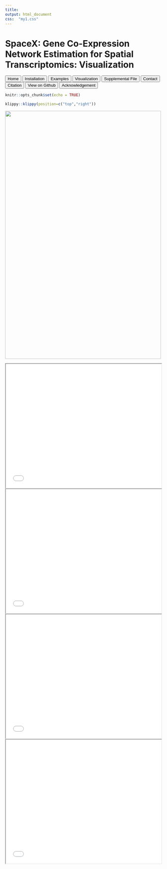 ```yaml
---
title: 
output: html_document
css:  "my1.css"
---
```


<style>
.main-container {
  max-width: 100% !important;
}
</style>

 <div class="part1">
<h1>SpaceX: Gene Co-Expression Network Estimation for
 Spatial Transcriptomics: Visualization</h1>
 
<div class="tab">
<button class="tablinks button" onclick="location.href='htmlrmark1.html'">Home</button>
<button class="tablinks button" onClick="location.href='my2.html'">Installation</button> 
<button class="tablinks button" onclick="location.href='my3.html'">Examples</button>
<button class="tablinks button" onclick="location.href='my4.html'">Visualization</button>
<button class="tablinks button" onclick="location.href='my5.html'">Supplemental File</button>
<button class="tablinks button" onclick="location.href='my6.html'">Contact</button>
<button class="tablinks button" onclick="location.href='my7.html'">Citation</button>
<button class="tablinks button" onclick="location.href='my8.html'">View on Github</button>
<button class="tablinks button" onclick="location.href='my9.html'">Acknowledgement</button>
 </div>
  </div>


 
```r
knitr::opts_chunk$set(echo = TRUE)
```

```r
klippy::klippy(position=c("top","right"))
```



<img src="BC_spatial_distn.jpg" width="100%" height="800"></img>


<iframe src="clus3d1a.html" width="100%" height="400px" data-external="1"></iframe>



<iframe src="clus3d1b.html" width="100%" height="400px" data-external="1"></iframe>


<iframe src="clus3d1c.html" width="100%" height="400px" data-external="1"></iframe>



<iframe src="mynet2.html" width="100%" height="400px" data-external="1">
</iframe>


